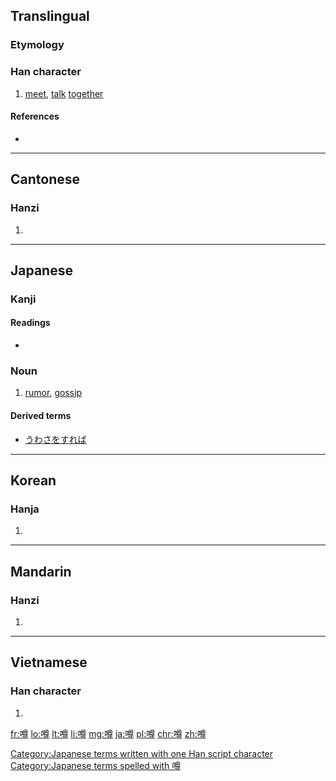 ==Translingual==
===Etymology===
{{Han compound|口|尊|c1=s|t1=mouth|c2=p|ls=psc}}

===Han character===
{{Han char|rn=30|rad=口|as=12|sn=15|four=6804<sub>6</sub>|canj=口廿田戈 (RTWI)|ids=⿰[[口]][[尊]]}}

# [[meet]], [[talk]] [[together]]

====References====
* {{Han ref|kx=0208.060|dkj=04286|dj=0431.030|hdz=10686.050|uh=5642|ud=22082|bh=E4F7|bd=58615}}

----

==Cantonese==

===Hanzi===
{{yue-hanzi|jyut=|y=jyun2}}

# {{defn|lang=yue|sort=口12}}

----

==Japanese==

===Kanji===
{{ja-kanji|grade=n|rs=口12}}

====Readings====
* {{ja-readings|on=[[そん]] (son)|kun=[[うわさ]] (uwasa)}}

===Noun===
{{ja-noun|k|hira=うわさ|rom=uwasa}}

# [[rumor]], [[gossip]]

====Derived terms====
* [[うわさをすれば]]

[[Category:Japanese terms written with one Han script character]]
[[Category:Japanese terms spelled with 噂]]

----

==Korean==

===Hanja===
{{ko-hanja|hangeul=준|rv=jun|mr=chun}}

# {{defn|lang=ko|sort=口12}}

----

==Mandarin==

===Hanzi===
{{cmn-hanzi|pin=[[kuò]] ([[kuo4]]), [[zǔn]] ([[zun3]])|wg=k'uo<sup>4</sup>, tsun<sup>3</sup>}}

# {{defn|lang=cmn|sort=口12}}

----

==Vietnamese==

===Han character===
{{vi-hantu|[[ton]]|rs=口12}}

# {{defn|lang=vi|sort=口12}}

[[fr:噂]]
[[lo:噂]]
[[lt:噂]]
[[li:噂]]
[[mg:噂]]
[[ja:噂]]
[[pl:噂]]
[[chr:噂]]
[[zh:噂]]